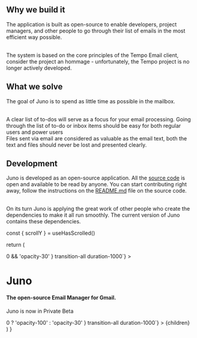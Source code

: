 
<div style={{paddingTop: '100px', paddingBottom: '100px', borderBottomWidth: '1px'}}>

## Why we build it

The application is built as open-source to enable developers, project managers, and other people to go through their list of emails in the most efficient way possible.

<br />
The system is based on the core principles of the Tempo Email client, consider the
project an hommage - unfortunately, the Tempo project is no longer actively developed.

</div>
<div style={{paddingTop: '100px', paddingBottom: '100px', borderBottomWidth: '1px'}}>

## What we solve

The goal of Juno is to spend as little time as possible in the mailbox.

<br />
A clear list of to-dos will serve as a focus for your email processing. Going through
the list of to-do or inbox items should be easy for both regular users and power
users
<br />
Files sent via email are considered as valuable as the email text, both the text
and files should never be lost and presented clearly.

</div>
<div style={{paddingTop: '100px'}}>

## Development

Juno is developed as an open-source application. All the [source code](https://github.com/Elysium-Labs-EU/juno-core/tree/main) is open and available to be read by anyone. You can start contributing right away, follow the instructions on the [README.md](https://github.com/Elysium-Labs-EU/juno-core/tree/main#readme) file on the source code.

<br />
On its turn Juno is applying the great work of other people who create the dependencies
to make it all run smoothly. The current version of Juno contains these dependencies.

</div>

  const { scrollY } = useHasScrolled()

return (

<Layout>
  <div className="w-full max-w-7xl mx-auto flex flex-col items-center">
    <div
      className={`my-10 ${
        scrollY > 0 && 'opacity-30'
      } transition-all duration-1000`}
    >
      <h1>Juno</h1>
      <h4 className="text-gray-500">
        The open-source Email Manager for Gmail.
      </h4>
      <Label>
        <p>
          Juno is now in <span className="font-semibold">Private Beta</span>
        </p>
      </Label>
    </div>
    <BetaAccessForm scrollY={scrollY} />
    <div className="border-gray-300 h-[1px]" />
    <div
      className={`max-w-prose my-10 ${
        scrollY > 0 ? 'opacity-100' : 'opacity-30'
      } transition-all duration-1000`}
    >
      {children}
    </div>
    <Package />
  </div>
</Layout>
) }
